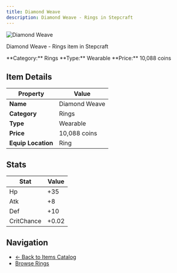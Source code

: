 ```yaml
---
title: Diamond Weave
description: Diamond Weave - Rings in Stepcraft
---
```


<div className="flex items-start gap-6 mb-8">
  <div className="flex-shrink-0">
    <img src="/assets/resources/trinketry/rings/diamond_weave.png" alt="Diamond Weave" className="w-24 h-24 border rounded-lg" />
  </div>
  <div className="flex-1">
    <div className="space-y-2">
      <p className="text-lg text-muted-foreground">Diamond Weave - Rings item in Stepcraft</p>
      <div className="flex flex-wrap gap-4 text-sm">
        <span className="px-2 py-1 bg-blue-100 dark:bg-blue-900 rounded-md">
          **Category:** Rings
        </span>
        <span className="px-2 py-1 bg-green-100 dark:bg-green-900 rounded-md">
          **Type:** Wearable
        </span>
        <span className="px-2 py-1 bg-yellow-100 dark:bg-yellow-900 rounded-md">
          **Price:** 10,088 coins
        </span>
      </div>
    </div>
  </div>
</div>

## Item Details

| Property | Value |
|----------|-------|
| **Name** | Diamond Weave |
| **Category** | Rings |
| **Type** | Wearable |
| **Price** | 10,088 coins |
| **Equip Location** | Ring |



## Stats

| Stat | Value |
|------|-------|
| Hp | +35 |
| Atk | +8 |
| Def | +10 |
| CritChance | +0.02 |


## Navigation

- [← Back to Items Catalog](/docs/items)
- [Browse Rings](/docs/items#rings)
